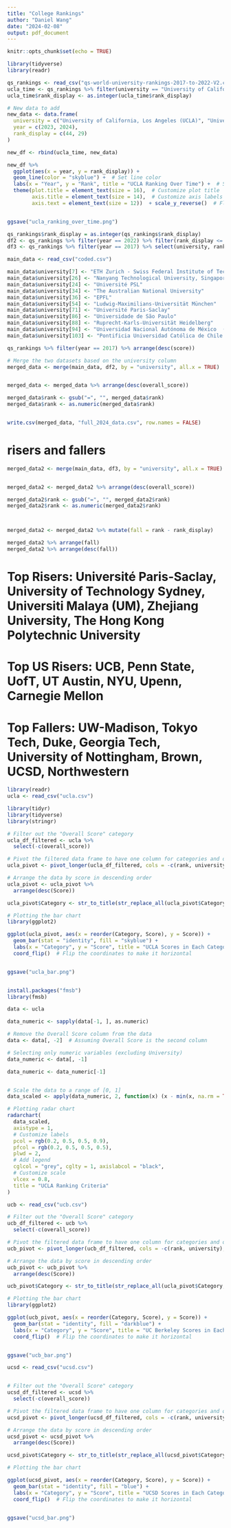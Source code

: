 ```yaml
---
title: "College Rankings"
author: "Daniel Wang"
date: "2024-02-08"
output: pdf_document
---
```


```r
knitr::opts_chunk$set(echo = TRUE)
```

```r
library(tidyverse)
library(readr)

```

```r
qs_rankings <- read_csv("qs-world-university-rankings-2017-to-2022-V2.csv")
ucla_time <- qs_rankings %>% filter(university == "University of California, Los Angeles (UCLA)") %>% select(c(university, year, rank_display))# use this to create public/private column, country,city,region column, over time
ucla_time$rank_display <- as.integer(ucla_time$rank_display)

# New data to add
new_data <- data.frame(
  university = c("University of California, Los Angeles (UCLA)", "University of California, Los Angeles (UCLA)"),
  year = c(2023, 2024),
  rank_display = c(44, 29)
)

new_df <- rbind(ucla_time, new_data)

new_df %>%
  ggplot(aes(x = year, y = rank_display)) +
  geom_line(color = "skyblue") +  # Set line color
  labs(x = "Year", y = "Rank", title = "UCLA Ranking Over Time") +  # Set axis labels and plot title
  theme(plot.title = element_text(size = 16),  # Customize plot title
        axis.title = element_text(size = 14),  # Customize axis labels
        axis.text = element_text(size = 12))  + scale_y_reverse()  # Flip the y-axis  # Customize axis tick labels


ggsave("ucla_ranking_over_time.png")

```


```r
qs_rankings$rank_display = as.integer(qs_rankings$rank_display)
df2 <- qs_rankings %>% filter(year == 2022) %>% filter(rank_display <= 250) %>% select(university, country, city, region, type)
df3 <- qs_rankings %>% filter(year == 2017) %>% select(university, rank_display, score)
```



```r
main_data <- read_csv("coded.csv")
```

```r
main_data$university[7] <- "ETH Zurich - Swiss Federal Institute of Technology"
main_data$university[26] <- "Nanyang Technological University, Singapore (NTU)"
main_data$university[24] <- "Université PSL"
main_data$university[34] <- "The Australian National University"
main_data$university[36] <- "EPFL"
main_data$university[54] <- "Ludwig-Maximilians-Universität München"
main_data$university[71] <- "Université Paris-Saclay"
main_data$university[86] <- "Universidade de São Paulo"
main_data$university[88] <- "Ruprecht-Karls-Universität Heidelberg"
main_data$university[94] <- "Universidad Nacional Autónoma de México  (UNAM)"
main_data$university[103] <- "Pontificia Universidad Católica de Chile (UC)"


```


```r
qs_rankings %>% filter(year == 2017) %>% arrange(desc(score))
```


```r
# Merge the two datasets based on the university column
merged_data <- merge(main_data, df2, by = "university", all.x = TRUE)


merged_data <- merged_data %>% arrange(desc(overall_score))

merged_data$rank <- gsub("=", "", merged_data$rank)
merged_data$rank <- as.numeric(merged_data$rank)



```


```r
write.csv(merged_data, "full_2024_data.csv", row.names = FALSE)

```






# risers and fallers
```r
merged_data2 <- merge(main_data, df3, by = "university", all.x = TRUE)


merged_data2 <- merged_data2 %>% arrange(desc(overall_score))

merged_data2$rank <- gsub("=", "", merged_data2$rank)
merged_data2$rank <- as.numeric(merged_data2$rank)



merged_data2 <- merged_data2 %>% mutate(fall = rank - rank_display)

merged_data2 %>% arrange(fall)
merged_data2 %>% arrange(desc(fall))

```
# Top Risers: Université Paris-Saclay, University of Technology Sydney, Universiti Malaya (UM), Zhejiang University, The Hong Kong Polytechnic University
# Top US Risers: UCB, Penn State, UofT, UT Austin, NYU, Upenn, Carnegie Mellon
# Top Fallers: UW-Madison, Tokyo Tech, Duke, Georgia Tech, University of Nottingham, Brown, UCSD, Northwestern












```r
library(readr)
ucla <- read_csv("ucla.csv")


```

```r
library(tidyr)
library(tidyverse)
library(stringr)

# Filter out the "Overall Score" category
ucla_df_filtered <- ucla %>%
  select(-c(overall_score))

# Pivot the filtered data frame to have one column for categories and one column for scores
ucla_pivot <- pivot_longer(ucla_df_filtered, cols = -c(rank, university), names_to = "Category", values_to = "Score")

# Arrange the data by score in descending order
ucla_pivot <- ucla_pivot %>%
  arrange(desc(Score))

ucla_pivot$Category <- str_to_title(str_replace_all(ucla_pivot$Category, "_", " "))

# Plotting the bar chart
library(ggplot2)

ggplot(ucla_pivot, aes(x = reorder(Category, Score), y = Score)) +
  geom_bar(stat = "identity", fill = "skyblue") +
  labs(x = "Category", y = "Score", title = "UCLA Scores in Each Category") +
  coord_flip()  # Flip the coordinates to make it horizontal


ggsave("ucla_bar.png")



```
```r
install.packages("fmsb")
library(fmsb)
```


```r
data <- ucla

data_numeric <- sapply(data[-1, ], as.numeric)

# Remove the Overall Score column from the data
data <- data[, -2]  # Assuming Overall Score is the second column

# Selecting only numeric variables (excluding University)
data_numeric <- data[, -1]

data_numeric <- data_numeric[-1]


# Scale the data to a range of [0, 1]
data_scaled <- apply(data_numeric, 2, function(x) (x - min(x, na.rm = TRUE)) / (max(x, na.rm = TRUE) - min(x, na.rm = TRUE)))

# Plotting radar chart
radarchart(
  data_scaled,
  axistype = 1,
  # Customize labels
  pcol = rgb(0.2, 0.5, 0.5, 0.9),
  pfcol = rgb(0.2, 0.5, 0.5, 0.5),
  plwd = 2,
  # Add legend
  cglcol = "grey", cglty = 1, axislabcol = "black",
  # Customize scale
  vlcex = 0.8,
  title = "UCLA Ranking Criteria"
)

```




```r
ucb <- read_csv("ucb.csv")

```


```r
# Filter out the "Overall Score" category
ucb_df_filtered <- ucb %>%
  select(-c(overall_score))

# Pivot the filtered data frame to have one column for categories and one column for scores
ucb_pivot <- pivot_longer(ucb_df_filtered, cols = -c(rank, university), names_to = "Category", values_to = "Score")

# Arrange the data by score in descending order
ucb_pivot <- ucb_pivot %>%
  arrange(desc(Score))

ucb_pivot$Category <- str_to_title(str_replace_all(ucla_pivot$Category, "_", " "))

# Plotting the bar chart
library(ggplot2)

ggplot(ucb_pivot, aes(x = reorder(Category, Score), y = Score)) +
  geom_bar(stat = "identity", fill = "darkblue") +
  labs(x = "Category", y = "Score", title = "UC Berkeley Scores in Each Category") +
  coord_flip()  # Flip the coordinates to make it horizontal


ggsave("ucb_bar.png")

```


```r
ucsd <- read_csv("ucsd.csv")


# Filter out the "Overall Score" category
ucsd_df_filtered <- ucsd %>%
  select(-c(overall_score))

# Pivot the filtered data frame to have one column for categories and one column for scores
ucsd_pivot <- pivot_longer(ucsd_df_filtered, cols = -c(rank, university), names_to = "Category", values_to = "Score")

# Arrange the data by score in descending order
ucsd_pivot <- ucsd_pivot %>%
  arrange(desc(Score))

ucsd_pivot$Category <- str_to_title(str_replace_all(ucsd_pivot$Category, "_", " "))

# Plotting the bar chart

ggplot(ucsd_pivot, aes(x = reorder(Category, Score), y = Score)) +
  geom_bar(stat = "identity", fill = "blue") +
  labs(x = "Category", y = "Score", title = "UCSD Scores in Each Category") +
  coord_flip()  # Flip the coordinates to make it horizontal


ggsave("ucsd_bar.png")

```




